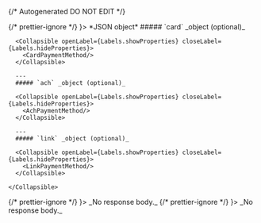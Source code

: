 {/* Autogenerated DO NOT EDIT  */}


<TabbedSection tabLabel='Status Code'>
  {/* prettier-ignore */}
  <Tab title={<StatusCode code={"200"} />}>
    *JSON object*
    <Collapsible openLabel={Labels.showProperties} closeLabel={Labels.hideProperties} defaultOpen={true}>
      ##### `card` _object (optional)_

      <Collapsible openLabel={Labels.showProperties} closeLabel={Labels.hideProperties}>
        <CardPaymentMethod/>
      </Collapsible>
        
      ---
      ##### `ach` _object (optional)_

      <Collapsible openLabel={Labels.showProperties} closeLabel={Labels.hideProperties}>
        <AchPaymentMethod/>
      </Collapsible>
        
      ---
      ##### `link` _object (optional)_

      <Collapsible openLabel={Labels.showProperties} closeLabel={Labels.hideProperties}>
        <LinkPaymentMethod/>
      </Collapsible>
        
    </Collapsible>
  </Tab>
  {/* prettier-ignore */}
  <Tab title={<StatusCode code={"404"} />}>
    _No response body._
  </Tab>
  {/* prettier-ignore */}
  <Tab title={<StatusCode code={"500"} />}>
    _No response body._
  </Tab>
</TabbedSection>
